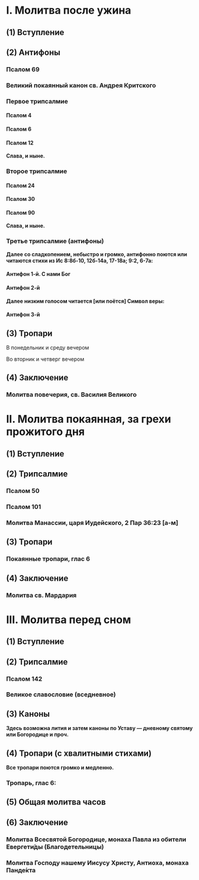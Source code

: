 
# I. Молитва после ужина

## (1) Вступление

<MdxLoader src="Shared/Vozglas" lang={props.lang} />

<MdxLoader src="Shared/SlavaTebe" lang={props.lang} />

<MdxLoader src="Shared/ParaklitChit" lang={props.lang} />

<MdxLoader src="Shared/ObichnoeNachalo" lang={props.lang} />

## (2) Антифоны

### Псалом 69

<MdxLoader src="Shared/Psalm69" lang={props.lang} />

### Великий покаянный канон св. Андрея Критского

### Первое трипсалмие

#### Псалом 4

<MdxLoader src="Shared/Psalm4" lang={props.lang} />

#### Псалом 6

<MdxLoader src="Shared/Psalm6" lang={props.lang} />

#### Псалом 12

<MdxLoader src="Shared/Psalm12" lang={props.lang} />

<MdxLoader src="Shared/AfterTripsalm" lang={props.lang} />

<MdxLoader src="Shared/GospodiPomiluy3" lang={props.lang} />

**Слава, и ныне.**

### Второе трипсалмие

#### Псалом 24

<MdxLoader src="Shared/Psalm24" lang={props.lang} />

#### Псалом 30

<MdxLoader src="Shared/Psalm30" lang={props.lang} />

#### Псалом 90

<MdxLoader src="Shared/Psalm90" lang={props.lang} />

<MdxLoader src="Shared/AfterTripsalm" lang={props.lang} />

<MdxLoader src="Shared/GospodiPomiluy3" lang={props.lang} />

**Слава, и ныне.**

### Третье трипсалмие (антифоны)

**Далее со сладкопением, небыстро и громко, антифонно поются или читаются стихи из Ис 8:8б-10, 12б-14а, 17-18а; 9:2, 6-7а:**

#### Антифон 1-й. С нами Бог

<MdxLoader src="VelikoePovecherie/Antifon1" lang={props.lang} />

#### Антифон 2-й

<MdxLoader src="VelikoePovecherie/Antifon2" lang={props.lang} />

**Далее низким голосом читается [или поётся] Символ веры:**

<MdxLoader src="Shared/SimvolVery" lang={props.lang} />

#### Антифон 3-й

<MdxLoader src="VelikoePovecherie/Antifon3" lang={props.lang} />

## (3) Тропари

<MdxLoader src="Shared/STrisvatogo" lang={props.lang} />

В понедельник и среду вечером

<MdxLoader src="VelikoePovecherie/TropsGlas2" lang={props.lang} />

Во вторник и четверг вечером

<MdxLoader src="VelikoePovecherie/TropsGlas8" lang={props.lang} />

<MdxLoader src="Shared/GospodiPomiluy40" lang={props.lang} />

## (4) Заключение

<MdxLoader src="VelikoePovecherie/Zakluchenie" lang={props.lang} />

### Молитва повечерия, св. Василия Великого

<MdxLoader src="VelikoePovecherie/MolitvaPovecheriya" lang={props.lang} />

# II. Молитва покаянная, за грехи прожитого дня

## (1) Вступление

<MdxLoader src="Shared/Pridite3" lang={props.lang} />

## (2) Трипсалмие

### Псалом 50

<MdxLoader src="Shared/Psalm50" lang={props.lang} />

### Псалом 101

<MdxLoader src="Shared/Psalm101" lang={props.lang} />

### Молитва Манассии, царя Иудейского, 2 Пар 36:23 [а-м]

<MdxLoader src="Shared/MolitvaManassii" lang={props.lang} />

## (3) Тропари

<MdxLoader src="Shared/STrisvatogo" lang={props.lang} />

### Покаянные тропари, глас 6

<MdxLoader src="Shared/PokaiannyeTrops" lang={props.lang} />

<MdxLoader src="Shared/GospodiPomiluy40" lang={props.lang} />

## (4) Заключение

<MdxLoader src="VelikoePovecherie/Zakluchenie" lang={props.lang} />

### Молитва св. Мардария

<MdxLoader src="ThirdHour/Molitva3Chasa" lang={props.lang} />

# III. Молитва перед сном

## (1) Вступление

<MdxLoader src="Shared/Pridite3" lang={props.lang} />

## (2) Трипсалмие

### Псалом 142

<MdxLoader src="Shared/Psalm142" lang={props.lang} />

### Великое славословие (вседневное)

<MdxLoader src="VelikoePovecherie/Slavoslovie" lang={props.lang} />

## (3) Каноны

**Здесь возможна лития и затем каноны по Уставу — дневному святому или Богородице и проч.**

<MdxLoader src="Shared/VoistinuPodobaet" lang={props.lang} />

## (4) Тропари (с хвалитными стихами)

<MdxLoader src="Shared/STrisvatogo" lang={props.lang} />

**Все тропари поются громко и медленно.**

### Тропарь, глас 6:

<MdxLoader src="VelikoePovecherie/TropsHvalit" lang={props.lang} />

<MdxLoader src="Shared/GospodiPomiluy40" lang={props.lang} />

## (5) Общая молитва часов

<MdxLoader src="Shared/MolitvaChasov" lang={props.lang} />

## (6) Заключение

<MdxLoader src="VelikoePovecherie/Zakluchenie2" lang={props.lang} />

<MdxLoader src="Shared/EfremSirin" lang={props.lang} />

<MdxLoader src="Shared/STrisvatogo" lang={props.lang} />

<MdxLoader src="Shared/GospodiPomiluy12" lang={props.lang} />

### Молитва Всесвятой Богородице, монаха Павла из обители Евергети́ды (Благодетельницы)

<MdxLoader src="VelikoePovecherie/MolitvaBogorodice" lang={props.lang} />

### Молитва Господу нашему Иисусу Христу, Антиоха, монаха Панде́кта

<MdxLoader src="VelikoePovecherie/MolitvaChrist" lang={props.lang} />
